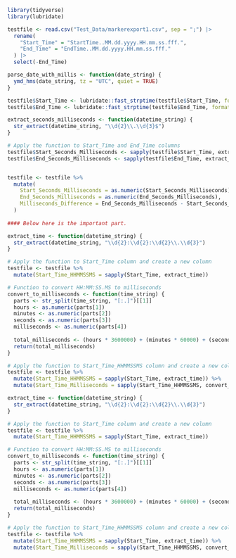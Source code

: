 
```r
library(tidyverse)
library(lubridate)
```

```r
testfile <- read.csv("Test_Data/markerexport1.csv", sep = ";") |>
  rename(
    "Start_Time" = "StartTime..MM.dd.yyyy.HH.mm.ss.fff.",
    "End_Time" = "EndTime..MM.dd.yyyy.HH.mm.ss.fff."
  ) |>
  select(-End_Time)
```

```r
parse_date_with_millis <- function(date_string) {
  ymd_hms(date_string, tz = "UTC", quiet = TRUE)
}

testfile$Start_Time <- lubridate::fast_strptime(testfile$Start_Time, format = "%m/%d/%Y %H:%M:%OS", tz = "UTC")
testfile$End_Time <- lubridate::fast_strptime(testfile$End_Time, format = "%m/%d/%Y %H:%M:%OS", tz = "UTC")
```

```r
extract_seconds_milliseconds <- function(datetime_string) {
  str_extract(datetime_string, "\\d{2}\\.\\d{3}$")
}

# Apply the function to Start_Time and End_Time columns
testfile$Start_Seconds_Milliseconds <- sapply(testfile$Start_Time, extract_seconds_milliseconds)
testfile$End_Seconds_Milliseconds <- sapply(testfile$End_Time, extract_seconds_milliseconds)


testfile <- testfile %>%
  mutate(
    Start_Seconds_Milliseconds = as.numeric(Start_Seconds_Milliseconds),
    End_Seconds_Milliseconds = as.numeric(End_Seconds_Milliseconds),
    Milliseconds_Difference = End_Seconds_Milliseconds - Start_Seconds_Milliseconds
  )
  
#### Below here is the important part.

extract_time <- function(datetime_string) {
  str_extract(datetime_string, "\\d{2}:\\d{2}:\\d{2}\\.\\d{3}")
}

# Apply the function to Start_Time column and create a new column
testfile <- testfile %>%
  mutate(Start_Time_HHMMSSMS = sapply(Start_Time, extract_time))

# Function to convert HH:MM:SS.MS to milliseconds
convert_to_milliseconds <- function(time_string) {
  parts <- str_split(time_string, "[:.]")[[1]]
  hours <- as.numeric(parts[1])
  minutes <- as.numeric(parts[2])
  seconds <- as.numeric(parts[3])
  milliseconds <- as.numeric(parts[4])
  
  total_milliseconds <- (hours * 3600000) + (minutes * 60000) + (seconds * 1000) + milliseconds
  return(total_milliseconds)
}

# Apply the function to Start_Time_HHMMSSMS column and create a new column
testfile <- testfile %>%
  mutate(Start_Time_HHMMSSMS = sapply(Start_Time, extract_time)) %>%
  mutate(Start_Time_Milliseconds = sapply(Start_Time_HHMMSSMS, convert_to_milliseconds))
```

```r
extract_time <- function(datetime_string) {
  str_extract(datetime_string, "\\d{2}:\\d{2}:\\d{2}\\.\\d{3}")
}

# Apply the function to Start_Time column and create a new column
testfile <- testfile %>%
  mutate(Start_Time_HHMMSSMS = sapply(Start_Time, extract_time))

# Function to convert HH:MM:SS.MS to milliseconds
convert_to_milliseconds <- function(time_string) {
  parts <- str_split(time_string, "[:.]")[[1]]
  hours <- as.numeric(parts[1])
  minutes <- as.numeric(parts[2])
  seconds <- as.numeric(parts[3])
  milliseconds <- as.numeric(parts[4])
  
  total_milliseconds <- (hours * 3600000) + (minutes * 60000) + (seconds * 1000) + milliseconds
  return(total_milliseconds)
}

# Apply the function to Start_Time_HHMMSSMS column and create a new column
testfile <- testfile %>%
  mutate(Start_Time_HHMMSSMS = sapply(Start_Time, extract_time)) %>%
  mutate(Start_Time_Milliseconds = sapply(Start_Time_HHMMSSMS, convert_to_milliseconds))
```

